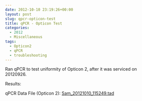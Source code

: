 ```yaml
---
date: 2012-10-10 23:19:26+00:00
layout: post
slug: qpcr-opticon-test
title: qPCR - Opticon Test
categories:
  - 2012
  - Miscellaneous
tags:
  - Opticon2
  - qPCR
  - troubleshooting
---
```


Ran qPCR to test uniformity of Opticon 2, after it was serviced on 20120926.

Results:

qPCR Data File (Opticon 2): [Sam_20121010_115249.tad](https://eagle.fish.washington.edu/Arabidopsis/qPCR/Opticon/Sam_20121010_115249.tad)
